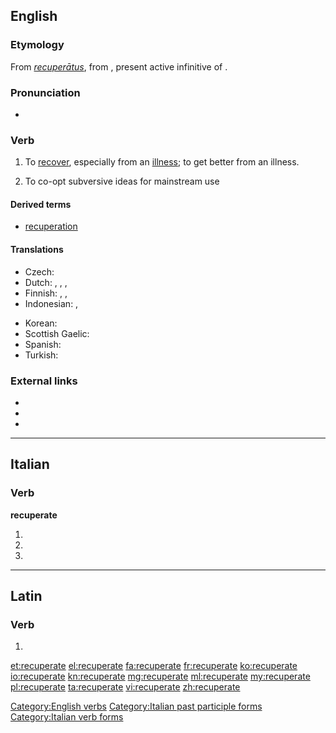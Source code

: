 ==English==

===Etymology===
From {{etyl|la}} ''[[recuperatus|recuperātus]]'', from {{term|lang=la|recuperare|recuperāre|to get again, regain, recover, revive, restore, {{etyl|ML.}} also intransitive revive, convalesce, recover}}, present active infinitive of {{term|recupero|recuperō|lang=la}}.

===Pronunciation===
* {{IPA|rɪˈkuːpəreɪt|lang=en}}

===Verb===
{{en-verb|recuperat|es}}

# To [[recover]], especially from an [[illness]]; to get better from an illness.
# {{sociology}} To co-opt subversive ideas for mainstream use

====Derived terms====
* [[recuperation]]

====Translations====
{{trans-top|to recover, especially from an illness}}
* Czech: {{t|cs|zotavit|alt=zotavit se}}
* Dutch: {{t|nl|beter worden}}, {{t|nl|herstellen}}, {{t|nl|genezen}}, {{t|nl|recupereren}}
* Finnish: {{t|fi|parantua}}, {{t|fi|palautua}}, {{t|fi|tervehtyä}}
* Indonesian: {{t|id|sembuh}}, {{t|id|sembuh kembali}}
{{trans-mid}}
* Korean: {{t+|ko|회복하다|sc=Kore}}
* Scottish Gaelic: {{t-|gd|slànaich}}
* Spanish: {{t+|es|recuperar}}
* Turkish: {{t|tr|iyileşmek}}
{{trans-bottom}}

===External links===
* {{R:Webster 1913}}
* {{R:Century 1911}}
* {{R:OneLook}}

[[Category:English verbs]]

----

==Italian==

===Verb===
'''recuperate'''

# {{conjugation of|recuperare||2|p|pres|ind|lang=it}}
# {{conjugation of|recuperare||2|p|imp|lang=it}}
# {{form of|[[feminine|Feminine]] plural|recuperato}}

[[Category:Italian past participle forms]]
[[Category:Italian verb forms]]

----

==Latin==

===Verb===
{{la-verb-form|recuperāte}}

# {{conjugation of|recupero|recuperō|2|p|pres|act|imp|lang=la}}

[[et:recuperate]]
[[el:recuperate]]
[[fa:recuperate]]
[[fr:recuperate]]
[[ko:recuperate]]
[[io:recuperate]]
[[kn:recuperate]]
[[mg:recuperate]]
[[ml:recuperate]]
[[my:recuperate]]
[[pl:recuperate]]
[[ta:recuperate]]
[[vi:recuperate]]
[[zh:recuperate]]